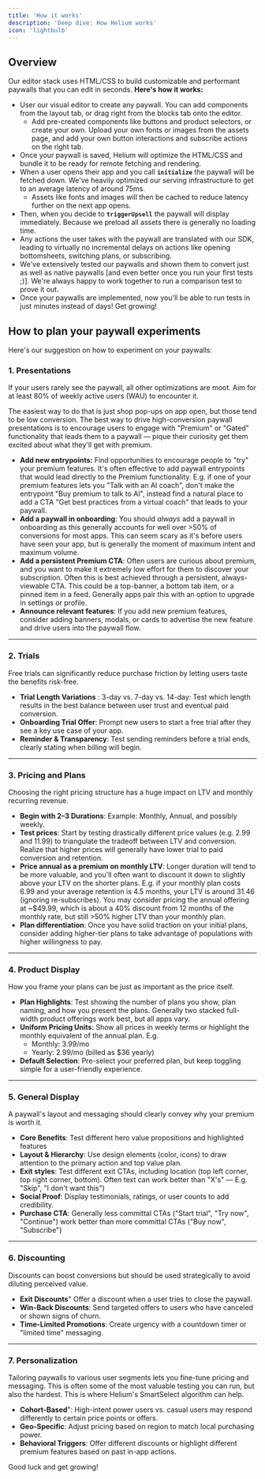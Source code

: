 ```yaml
---
title: 'How it works'
description: 'Deep dive: How Helium works'
icon: 'lightbulb'
---
```


## Overview


Our editor stack uses HTML/CSS to build customizable and performant paywalls that you can edit in seconds. **Here's how it works:**

-   User our visual editor to create any paywall. You can add components from the layout tab, or drag right from the blocks tab onto the editor.
    -   Add pre-created components like buttons and product selectors, or create your own. Upload your own fonts or images from the assets page, and add your own button interactions and subscribe actions on the right tab.
-   Once your paywall is saved, Helium will optimize the HTML/CSS and bundle it to be ready for remote fetching and rendering.
-   When a user opens their app and you call **`initialize`** the paywall will be fetched down. We've heavily optimized our serving infrastructure to get to an average latency of around 75ms.
    -   Assets like fonts and images will then be cached to reduce latency further on the next app opens.
-   Then, when you decide to **`triggerUpsell`** the paywall will display immediately. Because we preload all assets there is generally no loading time.
-   Any actions the user takes with the paywall are translated with our SDK, leading to virtually no incremental delays on actions like opening bottomsheets, switching plans, or subscribing.
-   We've extensively tested our paywalls and shown them to convert just as well as native paywalls [and even better once you run your first tests ;)]. We're always happy to work together to run a comparison test to prove it out.
-   Once your paywalls are implemented, now you'll be able to run tests in just minutes instead of days! Get growing!

## **How to plan your paywall experiments**

Here's our suggestion on how to experiment on your paywalls: 

### 1. Presentations

If your users rarely see the paywall, all other optimizations are moot. Aim for at least 80% of weekly active users (WAU) to encounter it. 

The easiest way to do that is just shop pop-ups on app open, but those tend to be low conversion. The best way to drive high-conversion paywall presentations is to encourage users to engage with "Premium" or "Gated" functionality that leads them to a paywall — pique their curiosity get them excited about what they'll get with premium.

- **Add new entrypoints:** Find opportunities to encourage people to "try" your premium features. It's often effective to add paywall entrypoints that would lead directly to the Premium functionality. E.g. if one of your premium features lets you "Talk with an AI coach", don't make the entrypoint "Buy premium to talk to AI", instead find a natural place to add a CTA "Get best practices from a virtual coach" that leads to your paywall.
- **Add a paywall in onboarding**: You should *always* add a paywall in onboarding as this generally accounts for well over >50% of conversions for most apps. This can seem scary as it's before users have seen your app, but is generally the moment of maximum intent and maximum volume. 
- **Add a persistent Premium CTA**: Often users are curious about premium, and you want to make it extremely low effort for them to discover your subscription. Often this is best achieved through a persistent, always-viewable CTA. This could be a top-banner, a bottom tab item, or a pinned item in a feed. Generally apps pair this with an option to upgrade in settings or profile.
- **Announce relevant features**: If you add new premium features, consider adding banners, modals, or cards to advertise the new feature and drive users into the paywall flow. 

----------

### 2. Trials

Free trials can significantly reduce purchase friction by letting users taste the benefits risk-free.

-   **Trial Length Variations** :   3-day vs. 7-day vs. 14-day: Test which length results in the best balance between user trust and eventual paid conversion.
-   **Onboarding Trial Offer**:   Prompt new users to start a free trial after they see a key use case of your app.
-   **Reminder & Transparency**: Test sending reminders before a trial ends, clearly stating when billing will begin.

----------

### 3. Pricing and Plans

Choosing the right pricing structure has a huge impact on LTV and monthly recurring revenue.

-   **Begin with 2–3 Durations**: Example: Monthly, Annual, and possibly weekly.
-   **Test prices**: Start by testing drastically different price values (e.g. 2.99 and 11.99) to triangulate the tradeoff between LTV and conversion. Realize that higher prices will generally have lower trial to paid conversion and retention. 
-   **Price annual as a premium on monthly LTV**:  Longer duration will tend to be more valuable, and you'll often want to discount it down to slightly above your LTV on the shorter plans. E.g. if your monthly plan costs 6.99 and your average retention is 4.5 months, your LTV is around 31.46 (ignoring re-subscribes). You may consider pricing the annual offering at ~$49.99, which is about a 40% discount from 12 months of the monthly rate, but still >50% higher LTV than your monthly plan.
-   **Plan differentiation**: Once you have solid traction on your initial plans, consider adding higher-tier plans to take advantage of populations with higher willingness to pay. 

----------

### 4. Product Display

How you frame your plans can be just as important as the price itself.

-   **Plan Highlights**: Test showing the number of plans you show, plan naming, and how you present the plans. Generally two stacked full-width product offerings work best, but all apps vary. 
-   **Uniform Pricing Units**: Show all prices in weekly terms or highlight the monthly equivalent of the annual plan. E.g. 
	- Monthly: 3.99/mo 
	- Yearly: 2.99/mo (billed as $36 yearly)
-   **Default Selection**: Pre-select your preferred plan, but keep toggling simple for a user-friendly experience.

----------

### 5. General Display

A paywall's layout and messaging should clearly convey why your premium is worth it.

-   **Core Benefits**: Test different hero value propositions and highlighted features
-   **Layout & Hierarchy**:    Use design elements (color, icons) to draw attention to the primary action and top value plan.
-   **Exit styles**:  Test different exit CTAs, including location (top left corner, top right corner, bottom). Often text can work better than "X's" — E.g. "Skip", "I don't want this")
-   **Social Proof**: Display testimonials, ratings, or user counts to add credibility.
-   **Purchase CTA**: Generally less committal CTAs ("Start trial", "Try now", "Continue") work better than more committal CTAs ("Buy now", "Subscribe")

----------

### 6. Discounting

Discounts can boost conversions but should be used strategically to avoid diluting perceived value.

-   **Exit Discounts**" Offer a discount when a user tries to close the paywall.
-   **Win-Back Discounts**: Send targeted offers to users who have canceled or shown signs of churn.
-   **Time-Limited Promotions**: Create urgency with a countdown timer or "limited time" messaging.

----------

### 7. Personalization

Tailoring paywalls to various user segments lets you fine-tune pricing and messaging. This is often some of the most valuable testing you can run, but also the hardest. This is where Helium's SmartSelect algorithm can help. 

-   **Cohort-Based**": High-intent power users vs. casual users may respond differently to certain price points or offers.
-   **Geo-Specific**:    Adjust pricing based on region to match local purchasing power.
-   **Behavioral Triggers**: Offer different discounts or highlight different premium features based on past in-app actions.

Good luck and get growing!